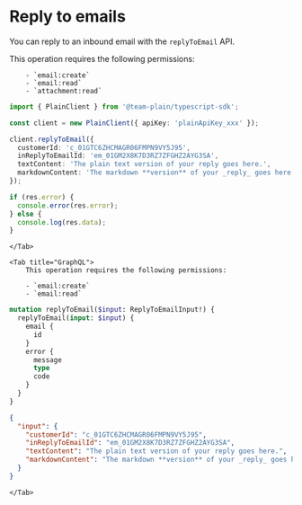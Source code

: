 

# Reply to emails

You can reply to an inbound email with the `replyToEmail` API.

<Tabs>
    <Tab title="Typescript SDK">
        This operation requires the following permissions:

        - `email:create`
        - `email:read`
        - `attachment:read`

```typescript
import { PlainClient } from '@team-plain/typescript-sdk';

const client = new PlainClient({ apiKey: 'plainApiKey_xxx' });

client.replyToEmail({
  customerId: 'c_01GTC6ZHCMAGR06FMPN9VY5J95',
  inReplyToEmailId: 'em_01GM2X8K7D3RZ7ZFGHZ2AYG3SA',
  textContent: 'The plain text version of your reply goes here.',
  markdownContent: 'The markdown **version** of your _reply_ goes here.',
});

if (res.error) {
  console.error(res.error);
} else {
  console.log(res.data);
}
```

    </Tab>

    <Tab title="GraphQL">
        This operation requires the following permissions:

        - `email:create`
        - `email:read`

```graphql Mutation
mutation replyToEmail($input: ReplyToEmailInput!) {
  replyToEmail(input: $input) {
    email {
      id
    }
    error {
      message
      type
      code
    }
  }
}
```

```json Variables
{
  "input": {
    "customerId": "c_01GTC6ZHCMAGR06FMPN9VY5J95",
    "inReplyToEmailId": "em_01GM2X8K7D3RZ7ZFGHZ2AYG3SA",
    "textContent": "The plain text version of your reply goes here.",
    "markdownContent": "The markdown **version** of your _reply_ goes here."
  }
}
```

    </Tab>

</Tabs>
